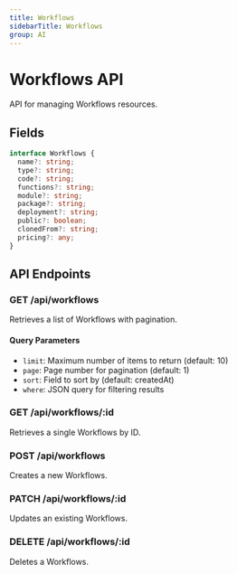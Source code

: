 ```yaml
---
title: Workflows
sidebarTitle: Workflows
group: AI
---
```



# Workflows API

API for managing Workflows resources.




## Fields

```typescript
interface Workflows {
  name?: string;
  type?: string;
  code?: string;
  functions?: string;
  module?: string;
  package?: string;
  deployment?: string;
  public?: boolean;
  clonedFrom?: string;
  pricing?: any;
}
```




## API Endpoints

### GET /api/workflows
Retrieves a list of Workflows with pagination.

#### Query Parameters
- `limit`: Maximum number of items to return (default: 10)
- `page`: Page number for pagination (default: 1)
- `sort`: Field to sort by (default: createdAt)
- `where`: JSON query for filtering results

### GET /api/workflows/:id
Retrieves a single Workflows by ID.

### POST /api/workflows
Creates a new Workflows.

### PATCH /api/workflows/:id
Updates an existing Workflows.

### DELETE /api/workflows/:id
Deletes a Workflows.

